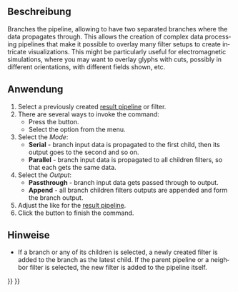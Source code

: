 <languages/>

{{Docnav/de
|[[FEM_PostPipelineFromResult/de|NachbereitungPipelineVonErgebnis]]
|[[FEM_PostFilterWarp/de|NachbereitungFilterVerformung]]
|[[FEM_Workbench/de|FEM]]
|IconL=FEM_PostPipelineFromResult.svg
|IconR=FEM_PostFilterWarp.svg
|IconC=Workbench_FEM.svg
}}

{{GuiCommand/de
|Name=FEM PostBranchFilter
|Name/de=FEM NachbereitungFilterVerzweigen
|MenuLocation=Ergebnisse → Pipeline verzweigen
|Workbenches=[[FEM_Workbench/de|FEM]]
|Version=1.1
|SeeAlso=[[Std_Refresh/de|Std Aktualisieren]], [[FEM_PostCreateFunctions/de|FEM Filterfunktionen]]
}}

<span id="Description"></span>
==Beschreibung==

<div lang="en" dir="ltr" class="mw-content-ltr">
Branches the pipeline, allowing to have two separated branches where the data propagates through. This allows the creation of complex data processing pipelines that make it possible to overlay many filter setups to create intricate visualizations. This might be particularly useful for electromagnetic simulations, where you may want to overlay glyphs with cuts, possibly in different orientations, with different fields shown, etc.
</div>

<span id="Usage"></span>
==Anwendung==

<div lang="en" dir="ltr" class="mw-content-ltr">
# Select a previously created [[FEM_PostPipelineFromResult|result pipeline]] or filter.
# There are several ways to invoke the command:
#* Press the {{Button|[[Image:FEM_PostBranchFilter.svg|16px]] [[FEM_PostBranchFilter|Pipeline branch]]}} button.
#* Select the {{MenuCommand|Results → [[Image:FEM_PostBranchFilter.svg|16px]] Pipeline branch}} option from the menu.
# Select the ''Mode'':
#* '''Serial''' - branch input data is propagated to the first child, then its output goes to the second and so on.
#* '''Parallel''' - branch input data is propagated to all children filters, so that each gets the same data.
# Select the ''Output'':
#* '''Passthrough''' - branch input data gets passed through to output.
#* '''Append''' - all branch children filters outputs are appended and form the branch output.
# Adjust the {{MenuCommand|Result display options}} like for the [[FEM_PostPipelineFromResult|result pipeline]].
# Click the {{Button|OK}} button to finish the command.
</div>

<span id="Notes"></span>
==Hinweise==

<div lang="en" dir="ltr" class="mw-content-ltr">
* If a branch or any of its children is selected, a newly created filter is added to the branch as the latest child. If the parent pipeline or a neighbor filter is selected, the new filter is added to the pipeline itself.
</div>


{{Docnav/de
|[[FEM_PostPipelineFromResult/de|NachbereitungPipelineVonErgebnis]]
|[[FEM_PostFilterWarp/de|NachbereitungFilterVerformung]]
|[[FEM_Workbench/de|FEM]]
|IconL=FEM_PostPipelineFromResult.svg
|IconR=FEM_PostFilterWarp.svg
|IconC=Workbench_FEM.svg
}}

{{FEM Tools navi{{#translation:}}}}
{{Userdocnavi{{#translation:}}}}